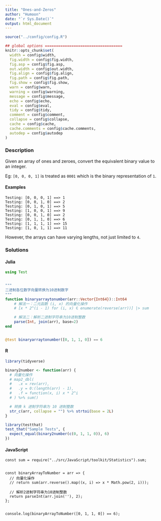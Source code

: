 ```yaml
---
title: "Ones-and-Zeros"
author: "Humoon"
date: "`r Sys.Date()`"
output: html_document
---
```



```r
source("../config/config.R")

## global options ===================================
knitr::opts_chunk$set(
  width = config$width,
  fig.width = config$fig.width,
  fig.asp = config$fig.asp,
  out.width = config$out.width,
  fig.align = config$fig.align,
  fig.path = config$fig.path,
  fig.show = config$fig.show,
  warn = config$warn,
  warning = config$warning,
  message = config$message,
  echo = config$echo,
  eval = config$eval,
  tidy = config$tidy,
  comment = config$comment,
  collapse = config$collapse,
  cache = config$cache,
  cache.comments = config$cache.comments,
  autodep = config$autodep
)
```

### Description


Given an array of ones and zeroes, convert the equivalent binary value to an integer.

Eg: `[0, 0, 0, 1]` is treated as `0001` which is the binary representation of `1`.

#### Examples

```
Testing: [0, 0, 0, 1] ==> 1
Testing: [0, 0, 1, 0] ==> 2
Testing: [0, 1, 0, 1] ==> 5
Testing: [1, 0, 0, 1] ==> 9
Testing: [0, 0, 1, 0] ==> 2
Testing: [0, 1, 1, 0] ==> 6
Testing: [1, 1, 1, 1] ==> 15
Testing: [1, 0, 1, 1] ==> 11
```

However, the arrays can have varying lengths, not just limited to `4`.

### Solutions


#### Julia

```julia


using Test


"""
二进制各位数字向量转换为10进制数字
"""
function binaryarraytonumber(arr::Vector{Int64})::Int64
    # 解法一：二元函数 (i, x) 的向量化操作
    # [x * 2^(i - 1) for (i, x) ∈ enumerate(reverse(arr))] |> sum

    # 解法二：解析二进制字符串为10进制整数
    parse(Int, join(arr), base=2)
end


@test binaryarraytonumber([0, 1, 1, 0]) == 6
```

#### R

```r
library(tidyverse)

binary2number <- function(arr) {
  # 向量化操作
  # map2_dbl(
  #   .x = rev(arr),
  #   .y = 0:(length(arr) - 1),
  #   .f = function(x, i) x * 2^i
  # ) %>% sum()

  # 转换 k 进制字符串为 10 进制整数
  str_c(arr, collapse = "") %>% strtoi(base = 2L)
}

library(testthat)
test_that("Sample Tests", {
  expect_equal(binary2number(c(0, 1, 1, 0)), 6)
})

```

#### JavaScript

```node
const sum = require("../src/JavaScript/toolkit/Statistics").sum;


const binaryArrayToNumber = arr => {
  // 向量化操作
  // return sum(arr.reverse().map((x, i) => x * Math.pow(2, i)));

  // 解析2进制字符串为10进制整数
  return parseInt(arr.join(''), 2);
};


console.log(binaryArrayToNumber([0, 1, 1, 0]) == 6);
```

